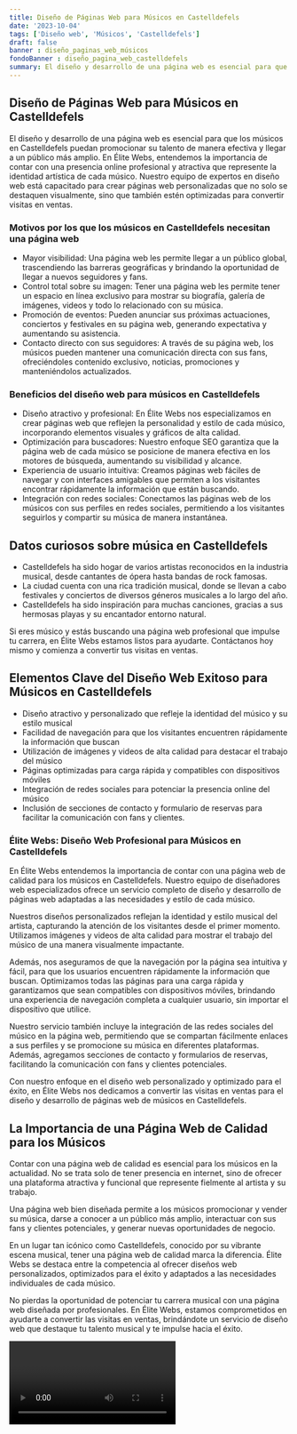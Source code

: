 ```yaml
---
title: Diseño de Páginas Web para Músicos en Castelldefels
date: '2023-10-04'
tags: ['Diseño web', 'Músicos', 'Castelldefels']
draft: false
banner : diseño_paginas_web_músicos
fondoBanner : diseño_pagina_web_castelldefels
summary: El diseño y desarrollo de una página web es esencial para que los músicos en Castelldefels puedan promocionar su talento de manera efectiva y llegar a un público más amplio. En Élite Webs, entendemos la importancia de contar con una presencia online profesional y atractiva que represente la identidad artística de cada músico. Nuestro equipo de expertos en diseño web está capacitado para crear páginas web personalizadas que no solo se destaquen visualmente, sino que también estén optimizadas para convertir visitas en ventas.
---
```


## Diseño de Páginas Web para Músicos en Castelldefels

El diseño y desarrollo de una página web es esencial para que los músicos en Castelldefels puedan promocionar su talento de manera efectiva y llegar a un público más amplio. En Élite Webs, entendemos la importancia de contar con una presencia online profesional y atractiva que represente la identidad artística de cada músico. Nuestro equipo de expertos en diseño web está capacitado para crear páginas web personalizadas que no solo se destaquen visualmente, sino que también estén optimizadas para convertir visitas en ventas.

### Motivos por los que los músicos en Castelldefels necesitan una página web
- Mayor visibilidad: Una página web les permite llegar a un público global, trascendiendo las barreras geográficas y brindando la oportunidad de llegar a nuevos seguidores y fans.
- Control total sobre su imagen: Tener una página web les permite tener un espacio en línea exclusivo para mostrar su biografía, galería de imágenes, videos y todo lo relacionado con su música.
- Promoción de eventos: Pueden anunciar sus próximas actuaciones, conciertos y festivales en su página web, generando expectativa y aumentando su asistencia.
- Contacto directo con sus seguidores: A través de su página web, los músicos pueden mantener una comunicación directa con sus fans, ofreciéndoles contenido exclusivo, noticias, promociones y manteniéndolos actualizados.

### Beneficios del diseño web para músicos en Castelldefels
- Diseño atractivo y profesional: En Élite Webs nos especializamos en crear páginas web que reflejen la personalidad y estilo de cada músico, incorporando elementos visuales y gráficos de alta calidad.
- Optimización para buscadores: Nuestro enfoque SEO garantiza que la página web de cada músico se posicione de manera efectiva en los motores de búsqueda, aumentando su visibilidad y alcance.
- Experiencia de usuario intuitiva: Creamos páginas web fáciles de navegar y con interfaces amigables que permiten a los visitantes encontrar rápidamente la información que están buscando.
- Integración con redes sociales: Conectamos las páginas web de los músicos con sus perfiles en redes sociales, permitiendo a los visitantes seguirlos y compartir su música de manera instantánea.

## Datos curiosos sobre música en Castelldefels
- Castelldefels ha sido hogar de varios artistas reconocidos en la industria musical, desde cantantes de ópera hasta bandas de rock famosas.
- La ciudad cuenta con una rica tradición musical, donde se llevan a cabo festivales y conciertos de diversos géneros musicales a lo largo del año.
- Castelldefels ha sido inspiración para muchas canciones, gracias a sus hermosas playas y su encantador entorno natural.

Si eres músico y estás buscando una página web profesional que impulse tu carrera, en Élite Webs estamos listos para ayudarte. Contáctanos hoy mismo y comienza a convertir tus visitas en ventas.

<GifSeo />

<Cta />

## Elementos Clave del Diseño Web Exitoso para Músicos en Castelldefels

- Diseño atractivo y personalizado que refleje la identidad del músico y su estilo musical
- Facilidad de navegación para que los visitantes encuentren rápidamente la información que buscan
- Utilización de imágenes y videos de alta calidad para destacar el trabajo del músico
- Páginas optimizadas para carga rápida y compatibles con dispositivos móviles
- Integración de redes sociales para potenciar la presencia online del músico
- Inclusión de secciones de contacto y formulario de reservas para facilitar la comunicación con fans y clientes.

### Élite Webs: Diseño Web Profesional para Músicos en Castelldefels

En Élite Webs entendemos la importancia de contar con una página web de calidad para los músicos en Castelldefels. Nuestro equipo de diseñadores web especializados ofrece un servicio completo de diseño y desarrollo de páginas web adaptadas a las necesidades y estilo de cada músico.

Nuestros diseños personalizados reflejan la identidad y estilo musical del artista, capturando la atención de los visitantes desde el primer momento. Utilizamos imágenes y videos de alta calidad para mostrar el trabajo del músico de una manera visualmente impactante.

Además, nos aseguramos de que la navegación por la página sea intuitiva y fácil, para que los usuarios encuentren rápidamente la información que buscan. Optimizamos todas las páginas para una carga rápida y garantizamos que sean compatibles con dispositivos móviles, brindando una experiencia de navegación completa a cualquier usuario, sin importar el dispositivo que utilice.

Nuestro servicio también incluye la integración de las redes sociales del músico en la página web, permitiendo que se compartan fácilmente enlaces a sus perfiles y se promocione su música en diferentes plataformas. Además, agregamos secciones de contacto y formularios de reservas, facilitando la comunicación con fans y clientes potenciales.

Con nuestro enfoque en el diseño web personalizado y optimizado para el éxito, en Élite Webs nos dedicamos a convertir las visitas en ventas para el diseño y desarrollo de páginas web de músicos en Castelldefels.

## La Importancia de una Página Web de Calidad para los Músicos

Contar con una página web de calidad es esencial para los músicos en la actualidad. No se trata solo de tener presencia en internet, sino de ofrecer una plataforma atractiva y funcional que represente fielmente al artista y su trabajo.

Una página web bien diseñada permite a los músicos promocionar y vender su música, darse a conocer a un público más amplio, interactuar con sus fans y clientes potenciales, y generar nuevas oportunidades de negocio.

En un lugar tan icónico como Castelldefels, conocido por su vibrante escena musical, tener una página web de calidad marca la diferencia. Élite Webs se destaca entre la competencia al ofrecer diseños web personalizados, optimizados para el éxito y adaptados a las necesidades individuales de cada músico.

No pierdas la oportunidad de potenciar tu carrera musical con una página web diseñada por profesionales. En Élite Webs, estamos comprometidos en ayudarte a convertir las visitas en ventas, brindándote un servicio de diseño web que destaque tu talento musical y te impulse hacia el éxito.

<Video />

<CtaBot job='Músicos' city='Castelldefels'/>

<Gmaps query='Castelldefels+españa+maps' />